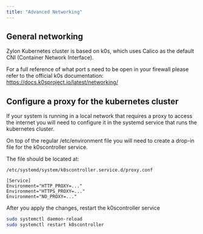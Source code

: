 ```yaml
---
title: "Advanced Networking"
---
```


## General networking

Zylon Kubernetes cluster is based on k0s, which uses Calico as the default CNI (Container Network Interface).

For a full reference of what port
s need to be open in your firewall please refer to the official k0s documentation: https://docs.k0sproject.io/latest/networking/

## Configure a proxy for the kubernetes cluster

If your system is running in a local network that requires a proxy to access the internet you will need
to configure it in the systemd service that runs the kubernetes cluster.

On top of the regular /etc/environment file you will need to create a
drop-in file for the k0scontroller service.

The file should be located at:

`/etc/systemd/system/k0scontroller.service.d/proxy.conf`

```
[Service]
Environment="HTTP_PROXY=..."
Environment="HTTPS_PROXY=..."
Environment="NO_PROXY=..."
```

After you apply the changes, restart the k0scontroller service

```bash
sudo systemctl daemon-reload
sudo systemctl restart k0scontroller
```

